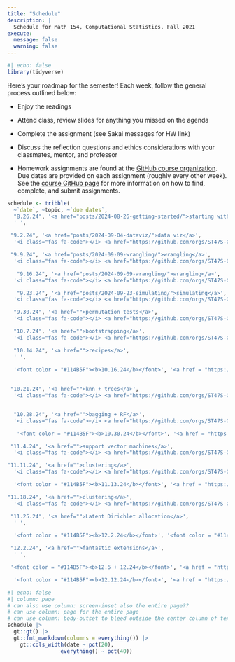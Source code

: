 ```yaml
---
title: "Schedule"
description: |
  Schedule for Math 154, Computational Statistics, Fall 2021
execute: 
  message: false
  warning: false
---
```



```r
#| echo: false 
library(tidyverse)
```

Here's your roadmap for the semester!
Each week, follow the general process outlined below:

- Enjoy the readings <i class="fas fa-book-open"></i>  

- Attend class, review slides <i class="fas fa-desktop" target="_blank"></i> for anything you missed on the agenda  

- Complete the assignment (see Sakai messages for HW link)  

- Discuss the reflection questions <i class="fas fa-lightbulb" target="_blank"></i> and ethics considerations <i class="fas fa-balance-scale"></i> with your classmates, mentor, and professor  


-   Homework assignments are found at the <a href = "https://github.com/orgs/ST47S-CompStats-Fall2024/repositories" target = "_blank">GitHub course organization</a>.  Due dates are provided on each assignment (roughly every other week).  See the <a href = "https://m154-comp-stats.netlify.app/github">course GitHub page</a> for more information on how to find, complete, and submit assignments.


```r
schedule <- tribble(
  ~`date`, ~topic, ~`due dates`, 
  "8.26.24", '<a href="posts/2024-08-26-getting-started/">starting with R + RStudio + Git</a>',
  ' ',

 "9.2.24", '<a href="posts/2024-09-04-dataviz/">data viz</a>',
  '<i class="fas fa-code"></i> <a href="https://github.com/orgs/ST47S-CompStats-Fall2024/repositories" target = "_blank">HW 1</a> - due 9.3',

 "9.9.24", '<a href="posts/2024-09-09-wrangling/">wrangling</a>',
  '<i class="fas fa-code"></i> <a href="https://github.com/orgs/ST47S-CompStats-Fall2024/repositories" target = "_blank">HW 2</a> - due 9.10 <br> Quiz 9.11',

   "9.16.24", '<a href="posts/2024-09-09-wrangling/">wrangling</a>',
  '<i class="fas fa-code"></i> <a href="https://github.com/orgs/ST47S-CompStats-Fall2024/repositories" target = "_blank">HW 3</a> - due 9.17',

   "9.23.24", '<a href="posts/2024-09-23-simulating/">simulating</a>',
  '<i class="fas fa-code"></i> <a href="https://github.com/orgs/ST47S-CompStats-Fall2024/repositories" target = "_blank">HW 4</a> - due 9.24 <br> Quiz 9.25',

  "9.30.24", '<a href="">permutation tests</a>',
  '<i class="fas fa-code"></i> <a href="https://github.com/orgs/ST47S-CompStats-Fall2024/repositories" target = "_blank">HW 5</a> - due 10.1',

  "10.7.24", '<a href="">bootstrapping</a>',
  '<i class="fas fa-code"></i> <a href="https://github.com/orgs/ST47S-CompStats-Fall2024/repositories" target = "_blank">HW 6</a> - due 10.8 <br> Quiz 10.9',

  "10.14.24", '<a href="">recipes</a>',
  ' ',
 
  '<font color = "#114B5F"><b>10.16.24</b></font>', '<a href = "https://m154-comp-stats.netlify.app/project.html"><font color = "#114B5F"><b>Initial Project Proposal due</b></font></a>', ' ',

 
 "10.21.24", '<a href="">knn + trees</a>',
  '<i class="fas fa-code"></i> <a href="https://github.com/orgs/ST47S-CompStats-Fall2024/repositories" target = "_blank">HW 7</a> - due 10.22 <br> Quiz 10.23',


  "10.28.24", '<a href="">bagging + RF</a>',
  '<i class="fas fa-code"></i> <a href="https://github.com/orgs/ST47S-CompStats-Fall2024/repositories" target = "_blank">HW 8</a> - due 10.29',

   '<font color = "#114B5F"><b>10.30.24</b></font>', '<a href = "https://m154-comp-stats.netlify.app/project.html"><font color = "#114B5F"><b>Final Project Proposal due</b></font></a>', ' ',

 "11.4.24", '<a href="">support vector machines</a>',
  '<i class="fas fa-code"></i> <a href="https://github.com/orgs/ST47S-CompStats-Fall2024/repositories" target = "_blank">HW 9</a> - due 11.5 <br> Quiz 11.6',

"11.11.24", '<a href="">clustering</a>',
  '<i class="fas fa-code"></i> <a href="https://github.com/orgs/ST47S-CompStats-Fall2024/repositories" target = "_blank">HW 10</a> - due 11.12',

  '<font color = "#114B5F"><b>11.13.24</b></font>', '<a href = "https://m154-comp-stats.netlify.app/project.html"><font color = "#114B5F"><b>Project Update</b></font></a>', ' ',

"11.18.24", '<a href="">clustering</a>',
  '<i class="fas fa-code"></i> <a href="https://github.com/orgs/ST47S-CompStats-Fall2024/repositories" target = "_blank">HW 11</a> - due 11.19 <br> Quiz 11.20',

 "11.25.24", '<a href="">Latent Dirichlet allocation</a>',
  ' ',

  '<font color = "#114B5F"><b>12.2.24</b></font>', '<font color = "#114B5F"><b>Data-ing in the World</b></font>', ' ',

 "12.2.24", '<a href="">fantastic extensions</a>',
  ' ',

 '<font color = "#114B5F"><b>12.6 + 12.24</b></font>', '<a href = "https://m154-comp-stats.netlify.app/project.html"><font color = "#114B5F"><b>Group Presentations</b></font></a>', ' ',

  '<font color = "#114B5F"><b>12.12.24</b></font>', '<a href = "https://m154-comp-stats.netlify.app/project.html"><font color = "#114B5F"><b>Final write-up</b></font></a>', ' ')
```


```r
#| echo: false
#| column: page
# can also use column: screen-inset also the entire page??
# can use column: page for the entire page
# can use column: body-outset to bleed outside the center column of text
schedule |> 
  gt::gt() |> 
  gt::fmt_markdown(columns = everything()) |> 
    gt::cols_width(date ~ pct(20),
                 everything() ~ pct(40))
```



